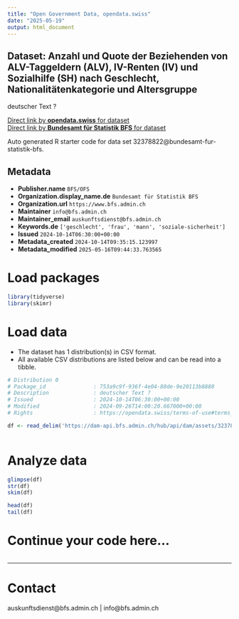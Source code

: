 ```yaml
---
title: "Open Government Data, opendata.swiss"
date: "2025-05-19"
output: html_document
---
```


## Dataset: Anzahl und Quote der Beziehenden von ALV-Taggeldern (ALV), IV-Renten (IV) und Sozialhilfe (SH) nach Geschlecht, Nationalitätenkategorie und Altersgruppe

deutscher Text ?

[Direct link by **opendata.swiss** for dataset](https://opendata.swiss/de/dataset/anzahl-und-quote-der-beziehenden-von-alv-taggeldern-alv-iv-renten-iv-und-sozialhilfe-sh-nach-ge1)<br>
[Direct link by **Bundesamt für Statistik BFS** for dataset](https://www.bfs.admin.ch/asset/de/ts-x-13.06.02.07)

Auto generated R starter code for data set 32378822@bundesamt-fur-statistik-bfs.

## Metadata

- **Publisher.name** `BFS/OFS`
- **Organization.display_name.de** `Bundesamt für Statistik BFS`
- **Organization.url** `https://www.bfs.admin.ch`
- **Maintainer** `info@bfs.admin.ch`
- **Maintainer_email** `auskunftsdienst@bfs.admin.ch`
- **Keywords.de** `['geschlecht', 'frau', 'mann', 'soziale-sicherheit']`
- **Issued** `2024-10-14T06:30:00+00:00`
- **Metadata_created** `2024-10-14T09:35:15.123997`
- **Metadata_modified** `2025-05-16T09:44:33.763565`


# Load packages

```r

library(tidyverse)
library(skimr)

```

# Load data

-   The dataset has 1 distribution(s) in CSV format.
-   All available CSV distributions are listed below and can be read into a tibble.

```r

# Distribution 0
# Package_id               : 753a9c9f-936f-4e04-80de-9e20113b8880
# Description              : deutscher Text ?
# Issued                   : 2024-10-14T06:30:00+00:00
# Modified                 : 2024-09-26T14:00:20.667000+00:00
# Rights                   : https://opendata.swiss/terms-of-use#terms_by_ask

df <- read_delim('https://dam-api.bfs.admin.ch/hub/api/dam/assets/32378842/master')



```

# Analyze data

```r

glimpse(df)
str(df)
skim(df)

head(df)
tail(df)

```

# Continue your code here...

```r

```

------------------------------------------------------------------------

# Contact

auskunftsdienst@bfs.admin.ch | info@bfs.admin.ch
